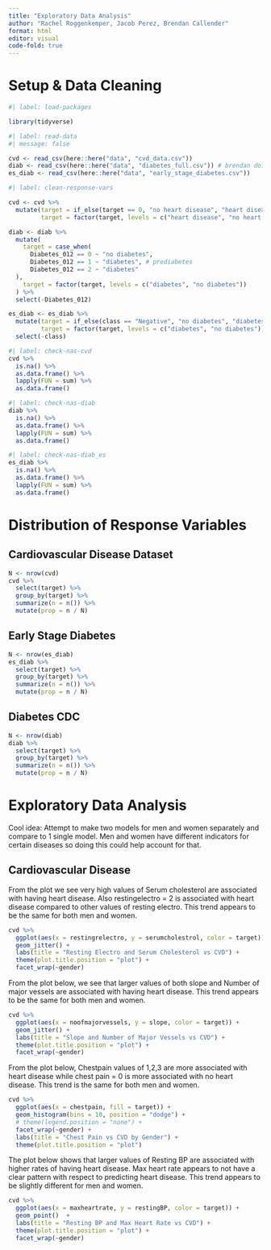 ```yaml
---
title: "Exploratory Data Analysis"
author: "Rachel Roggenkemper, Jacob Perez, Brendan Callender"
format: html
editor: visual
code-fold: true
---
```


# Setup & Data Cleaning

```r
#| label: load-packages

library(tidyverse)
```

```r
#| label: read-data
#| message: false

cvd <- read_csv(here::here("data", "cvd_data.csv"))
diab <- read_csv(here::here("data", "diabetes_full.csv")) # brendan doing this one
es_diab <- read_csv(here::here("data", "early_stage_diabetes.csv"))
```

```r
#| label: clean-response-vars

cvd <- cvd %>%
  mutate(target = if_else(target == 0, "no heart disease", "heart disease"),
         target = factor(target, levels = c("heart disease", "no heart disease")))

diab <- diab %>%
  mutate(
    target = case_when(
      Diabetes_012 == 0 ~ "no diabetes",
      Diabetes_012 == 1 ~ "diabetes", # prediabetes
      Diabetes_012 == 2 ~ "diabetes"
  ),
    target = factor(target, levels = c("diabetes", "no diabetes"))
  ) %>%
  select(-Diabetes_012)

es_diab <- es_diab %>%
  mutate(target = if_else(class == "Negative", "no diabetes", "diabetes"),
         target = factor(target, levels = c("diabetes", "no diabetes"))) %>%
  select(-class)
```

```r
#| label: check-nas-cvd
cvd %>% 
  is.na() %>%
  as.data.frame() %>%
  lapply(FUN = sum) %>%
  as.data.frame()
```

```r
#| label: check-nas-diab
diab %>% 
  is.na() %>%
  as.data.frame() %>%
  lapply(FUN = sum) %>%
  as.data.frame()
```

```r
#| label: check-nas-diab_es
es_diab %>% 
  is.na() %>%
  as.data.frame() %>%
  lapply(FUN = sum) %>%
  as.data.frame()
```

# Distribution of Response Variables

## Cardiovascular Disease Dataset

```r
N <- nrow(cvd)
cvd %>%
  select(target) %>%
  group_by(target) %>%
  summarize(n = n()) %>%
  mutate(prop = n / N)
```

## Early Stage Diabetes

```r
N <- nrow(es_diab)
es_diab %>%
  select(target) %>%
  group_by(target) %>%
  summarize(n = n()) %>%
  mutate(prop = n / N)
```

## Diabetes CDC

```r
N <- nrow(diab)
diab %>%
  select(target) %>%
  group_by(target) %>%
  summarize(n = n()) %>%
  mutate(prop = n / N)
```

# Exploratory Data Analysis

Cool idea: Attempt to make two models for men and women separately and compare to 1 single model. Men and women have different indicators for certain diseases so doing this could help account for that.

## Cardiovascular Disease

From the plot we see very high values of Serum cholesterol are associated with having heart disease. Also restingelectro = 2 is associated with heart disease compared to other values of resting electro. This trend appears to be the same for both men and women.

```r
cvd %>%
  ggplot(aes(x = restingrelectro, y = serumcholestrol, color = target)) +
  geom_jitter() +
  labs(title = "Resting Electro and Serum Cholesterol vs CVD") +
  theme(plot.title.position = "plot") +
  facet_wrap(~gender)
```

From the plot below, we see that larger values of both slope and Number of major vessels are associated with having heart disease. This trend appears to be the same for both men and women.

```r
cvd %>%
  ggplot(aes(x = noofmajorvessels, y = slope, color = target)) +
  geom_jitter() +
  labs(title = "Slope and Number of Major Vessels vs CVD") +
  theme(plot.title.position = "plot") + 
  facet_wrap(~gender)
```

From the plot below, Chestpain values of 1,2,3 are more associated with heart disease while chest pain = 0 is more associated with no heart disease. This trend is the same for both men and women.

```r
cvd %>%
  ggplot(aes(x = chestpain, fill = target)) +
  geom_histogram(bins = 10, position = "dodge") +
  # theme(legend.position = "none") +
  facet_wrap(~gender) +
  labs(title = "Chest Pain vs CVD by Gender") +
  theme(plot.title.position = "plot")
```

The plot below shows that larger values of Resting BP are associated with higher rates of having heart disease. Max heart rate appears to not have a clear pattern with respect to predicting heart disease. This trend appears to be slightly different for men and women.

```r
cvd %>%
  ggplot(aes(x = maxheartrate, y = restingBP, color = target)) +
  geom_point()  +
  labs(title = "Resting BP and Max Heart Rate vs CVD") +
  theme(plot.title.position = "plot") +
  facet_wrap(~gender)
```
